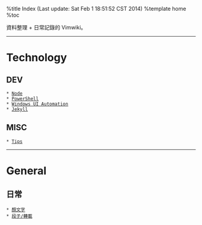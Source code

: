 %title Index (Last update: Sat Feb  1 18:51:52 CST 2014)
%template home
%toc

資料整理 + 日常記錄的 Vimwiki。

-----

= Technology =
== DEV ==
 * [[dev/node|Node]] 
 * [[dev/ps1|PowerShell]] 
 * [[dev/win-uia|Windows UI Automation]] 
 * [[dev/jekyll|Jekyll]] 

== MISC ==
 * [[dev/tips|Tips]] 

-----

= General =
== 日常 ==
 * [[general/emoticon|顏文字]] 
 * [[general/txt|段子/轉載]]


